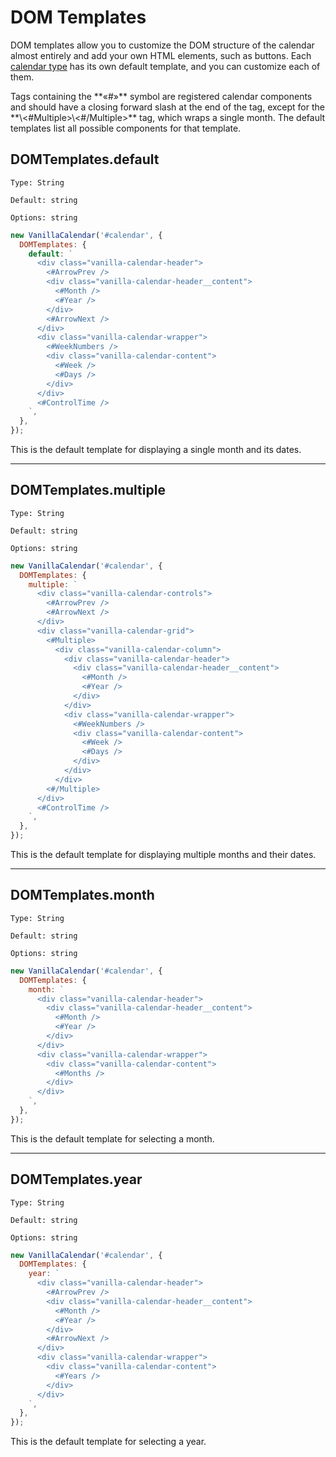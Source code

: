 # DOM Templates

DOM templates allow you to customize the DOM structure of the calendar almost entirely and add your own HTML elements, such as buttons. Each <a href="/docs/reference/main/main-settings#type">calendar type</a> has its own default template, and you can customize each of them.

<Info>
  Tags containing the **«#»** symbol are registered calendar components and should have a closing forward slash at the end of the tag, except for the **\<#Multiple>\<#/Multiple>** tag, which wraps a single month.
  The default templates list all possible components for that template.
</Info>

## DOMTemplates.default

`Type: String`

`Default: string`

`Options: string`

```js
new VanillaCalendar('#calendar', {
  DOMTemplates: {
    default: `
      <div class="vanilla-calendar-header">
        <#ArrowPrev />
        <div class="vanilla-calendar-header__content">
          <#Month />
          <#Year />
        </div>
        <#ArrowNext />
      </div>
      <div class="vanilla-calendar-wrapper">
        <#WeekNumbers />
        <div class="vanilla-calendar-content">
          <#Week />
          <#Days />
        </div>
      </div>
      <#ControlTime />
    `,
  },
});
```

This is the default template for displaying a single month and its dates.

---

## DOMTemplates.multiple

`Type: String`

`Default: string`

`Options: string`

```js
new VanillaCalendar('#calendar', {
  DOMTemplates: {
    multiple: `
      <div class="vanilla-calendar-controls">
        <#ArrowPrev />
        <#ArrowNext />
      </div>
      <div class="vanilla-calendar-grid">
        <#Multiple>
          <div class="vanilla-calendar-column">
            <div class="vanilla-calendar-header">
              <div class="vanilla-calendar-header__content">
                <#Month />
                <#Year />
              </div>
            </div>
            <div class="vanilla-calendar-wrapper">
              <#WeekNumbers />
              <div class="vanilla-calendar-content">
                <#Week />
                <#Days />
              </div>
            </div>
          </div>
        <#/Multiple>
      </div>
      <#ControlTime />
    `,
  },
});
```

This is the default template for displaying multiple months and their dates.

---

## DOMTemplates.month

`Type: String`

`Default: string`

`Options: string`

```js
new VanillaCalendar('#calendar', {
  DOMTemplates: {
    month: `
      <div class="vanilla-calendar-header">
        <div class="vanilla-calendar-header__content">
          <#Month />
          <#Year />
        </div>
      </div>
      <div class="vanilla-calendar-wrapper">
        <div class="vanilla-calendar-content">
          <#Months />
        </div>
      </div>
    `,
  },
});
```

This is the default template for selecting a month.

---

## DOMTemplates.year

`Type: String`

`Default: string`

`Options: string`

```js
new VanillaCalendar('#calendar', {
  DOMTemplates: {
    year: `
      <div class="vanilla-calendar-header">
        <#ArrowPrev />
        <div class="vanilla-calendar-header__content">
          <#Month />
          <#Year />
        </div>
        <#ArrowNext />
      </div>
      <div class="vanilla-calendar-wrapper">
        <div class="vanilla-calendar-content">
          <#Years />
        </div>
      </div>
    `,
  },
});
```

This is the default template for selecting a year.
